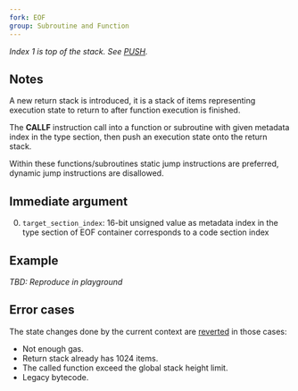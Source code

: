 ```yaml
---
fork: EOF 
group: Subroutine and Function
---
```


*Index 1 is top of the stack. See [PUSH](/#60).*

## Notes

A new return stack is introduced, it is a stack of items representing execution state to return to after function execution is finished.

The **CALLF** instruction call into a function or subroutine with given metadata index in the type section, then push an execution state onto the return stack. 

Within these functions/subroutines static jump instructions are preferred, dynamic jump instructions are disallowed.

## Immediate argument

0. `target_section_index`: 16-bit unsigned value as metadata index in the type section of EOF container corresponds to a code section index

## Example

*TBD: Reproduce in playground*

## Error cases

The state changes done by the current context are [reverted](#FD) in those cases:
- Not enough gas.
- Return stack already has 1024 items.
- The called function exceed the global stack height limit.
- Legacy bytecode.
